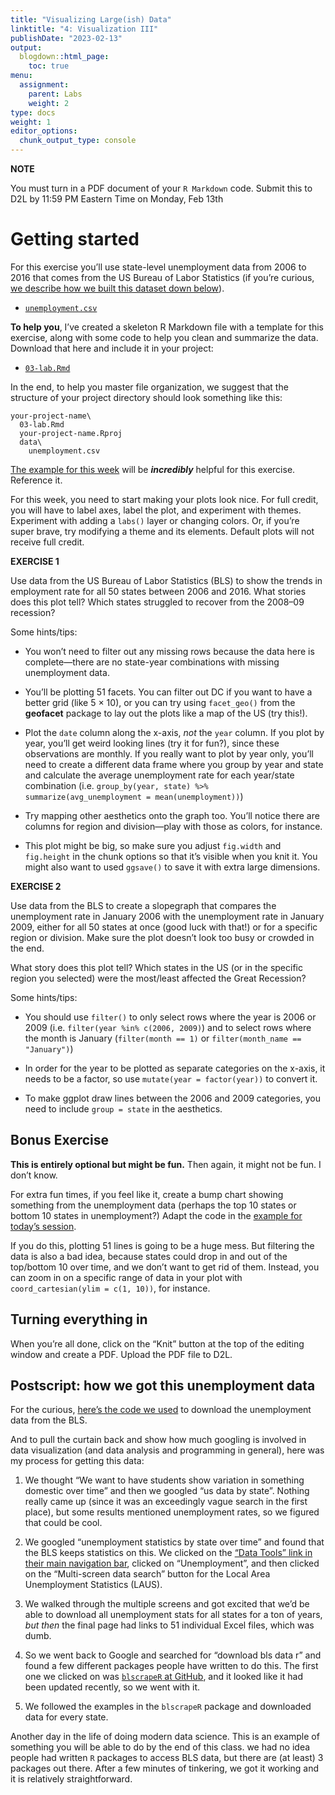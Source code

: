 ```yaml
---
title: "Visualizing Large(ish) Data"
linktitle: "4: Visualization III"
publishDate: "2023-02-13"
output:
  blogdown::html_page:
    toc: true
menu:
  assignment:
    parent: Labs
    weight: 2
type: docs
weight: 1
editor_options:
  chunk_output_type: console
---
```


:::fyi

**NOTE**

You must turn in a PDF document of your `R Markdown` code. Submit this to D2L by 11:59 PM Eastern Time on Monday, Feb 13th

:::

# Getting started

For this exercise you'll use state-level unemployment data from 2006 to 2016 that comes from the US Bureau of Labor Statistics (if you're curious, [we describe how we built this dataset down below](#postscript-how-we-got-this-unemployment-data)).

- [<i class="fas fa-file-csv"></i> `unemployment.csv`](/projects/03-lab/data/unemployment.csv)

**To help you**, I've created a skeleton R Markdown file with a template for this exercise, along with some code to help you clean and summarize the data. Download that here and include it in your project:

- [<i class="fab fa-r-project"></i> `03-lab.Rmd`](/projects/03-lab/03-lab.Rmd)

In the end, to help you master file organization, we suggest that the structure of your project directory should look something like this:

```text
your-project-name\
  03-lab.Rmd
  your-project-name.Rproj
  data\
    unemployment.csv
```


[The example for this week](/example/03-example/) will be ***incredibly*** helpful for this exercise. Reference it.

For this week, you need to start making your plots look nice. For full credit, you will have to label axes, label the plot, and experiment with themes. Experiment with adding a `labs()` layer or changing colors. Or, if you're super brave, try modifying a theme and its elements. Default plots will not receive full credit.


:::fyi

__EXERCISE 1__

Use data from the US Bureau of Labor Statistics (BLS) to show the trends in employment rate for all 50 states between 2006 and 2016. What stories does this plot tell? Which states struggled to recover from the 2008–09 recession?

Some hints/tips:

- You won't need to filter out any missing rows because the data here is complete—there are no state-year combinations with missing unemployment data.

- You'll be plotting 51 facets. You can filter out DC if you want to have a better grid (like 5 × 10), or you can try using `facet_geo()` from the **geofacet** package to lay out the plots like a map of the US (try this!).

- Plot the `date` column along the x-axis, *not* the `year` column. If you plot by year, you'll get weird looking lines (try it for fun?), since these observations are monthly. If you really want to plot by year only, you'll need to create a different data frame where you group by year and state and calculate the average unemployment rate for each year/state combination (i.e. `group_by(year, state) %>% summarize(avg_unemployment = mean(unemployment))`)

- Try mapping other aesthetics onto the graph too. You'll notice there are columns for region and division—play with those as colors, for instance.

- This plot might be big, so make sure you adjust `fig.width` and `fig.height` in the chunk options so that it's visible when you knit it. You might also want to used `ggsave()` to save it with extra large dimensions.


__EXERCISE 2__

Use data from the BLS to create a slopegraph that compares the unemployment rate in January 2006 with the unemployment rate in January 2009, either for all 50 states at once (good luck with that!) or for a specific region or division. Make sure the plot doesn't look too busy or crowded in the end.

What story does this plot tell? Which states in the US (or in the specific region you selected) were the most/least affected the Great Recession?

Some hints/tips:

- You should use `filter()` to only select rows where the year is 2006 or 2009 (i.e. `filter(year %in% c(2006, 2009)`) and to select rows where the month is January (`filter(month == 1)` or `filter(month_name == "January")`)

- In order for the year to be plotted as separate categories on the x-axis, it needs to be a factor, so use `mutate(year = factor(year))` to convert it.

- To make ggplot draw lines between the 2006 and 2009 categories, you need to include `group = state` in the aesthetics.

:::

## Bonus Exercise

__This is entirely optional but might be fun.__ Then again, it might not be fun. I don't know.

For extra fun times, if you feel like it, create a bump chart showing something from the unemployment data (perhaps the top 10 states or bottom 10 states in unemployment?) Adapt the code in the [example for today's session](/example/03-example/).

If you do this, plotting 51 lines is going to be a huge mess. But filtering the data is also a bad idea, because states could drop in and out of the top/bottom 10 over time, and we don't want to get rid of them. Instead, you can zoom in on a specific range of data in your plot with `coord_cartesian(ylim = c(1, 10))`, for instance.


## Turning everything in

When you're all done, click on the "Knit" button at the top of the editing window and create a PDF. Upload the PDF file to D2L.


## Postscript: how we got this unemployment data

For the curious, [here's the code we used](/projects/get_bls_data.R) to download the unemployment data from the BLS.

And to pull the curtain back and show how much googling is involved in data visualization (and data analysis and programming in general), here was my process for getting this data:

1. We thought "We want to have students show variation in something domestic over time" and then we googled "us data by state". Nothing really came up (since it was an exceedingly vague search in the first place), but some results mentioned unemployment rates, so we figured that could be cool.

2. We googled "unemployment statistics by state over time" and found that the BLS keeps statistics on this. We clicked on the ["Data Tools" link in their main navigation bar](https://www.bls.gov/data/), clicked on "Unemployment", and then clicked on the "Multi-screen data search" button for the Local Area Unemployment Statistics (LAUS).

3. We walked through the multiple screens and got excited that we'd be able to download all unemployment stats for all states for a ton of years, *but then* the final page had links to 51 individual Excel files, which was dumb.

4. So we went back to Google and searched for "download bls data r" and found a few different packages people have written to do this. The first one we clicked on was [`blscrapeR` at GitHub](https://github.com/keberwein/blscrapeR), and it looked like it had been updated recently, so we went with it.

5. We followed the examples in the `blscrapeR` package and downloaded data for every state.

Another day in the life of doing modern data science. This is an example of something you will be able to do by the end of this class. we had no idea people had written `R` packages to access BLS data, but there are (at least) 3 packages out there. After a few minutes of tinkering, we got it working and it is relatively straightforward.

